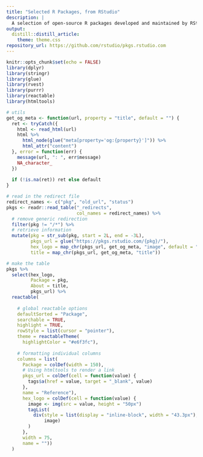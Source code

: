 ```yaml
---
title: "Selected R Packages, from RStudio"
description: |
  A selection of open-source R packages developed and maintained by RStudio for the R community.
output: 
  distill::distill_article:
    theme: theme.css
repository_url: https://github.com/rstudio/pkgs.rstudio.com
---
```


```r
knitr::opts_chunk$set(echo = FALSE)
library(dplyr)
library(stringr)
library(glue)
library(rvest)
library(purrr)
library(reactable)
library(htmltools)

# utils
get_og_meta <- function(url, property = "title", default = "") {
  ret <- tryCatch({
    html <- read_html(url)
    html %>% 
      html_node(glue("meta[property='og:{property}']")) %>%
      html_attr("content")
  }, error = function(err) {
    message(url, ": ", err$message)
    NA_character_
  })
  
  if (!is.na(ret)) ret else default
}

```

```r
# read in the redirect file
redirect_names <- c("pkg", "old_url", "status")
pkgs <- readr::read_table("_redirects", 
                          col_names = redirect_names) %>% 
  # remove generic redirection
  filter(pkg != "/*") %>%
  # retrieve information
  mutate(pkg = str_sub(pkg, start = 2L, end = -3L), 
         pkgs_url = glue("https://pkgs.rstudio.com/{pkg}/"),
         hex_logo = map_chr(pkgs_url, get_og_meta, "image", default = "hex-placeholder.svg"),
         title = map_chr(pkgs_url, get_og_meta, "title"))
```

```r
# make the table
pkgs %>% 
  select(hex_logo, 
         Package = pkg, 
         About = title, 
         pkgs_url) %>% 
  reactable(
    
    # global reactable options
    defaultSorted = "Package",
    searchable = TRUE,
    highlight = TRUE,
    rowStyle = list(cursor = "pointer"),
    theme = reactableTheme(
      highlightColor = "#e6f3fc"),
    
    # formatting individual columns
    columns = list(
      Package = colDef(width = 150),
      # Using htmltools to render a link
      pkgs_url = colDef(cell = function(value) {
        tags$a(href = value, target = "_blank", value)
      },
      name = "Reference"),
      hex_logo = colDef(cell = function(value) {
        image <- img(src = value, height = "50px")
        tagList(
          div(style = list(display = "inline-block", width = "43.3px"), 
              image)
        )
      }, 
      width = 75,
      name = ""))
  ) 
```
